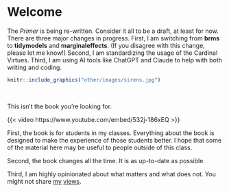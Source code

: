 # Welcome {.unnumbered}

<!-- nocite: '@*' is what ensures that all the references appear. Not sure why! -->

<!-- Need a new cover. Sirens will do for now. Format more like Mastering Shiny?-->

The *Primer* is being re-written. Consider it all to be a  draft, at least for now. There are three major changes in progress. First, I am switching from **brms** to **tidymodels** and **marginaleffects**. (If you disagree with this change, please let me know!) Second, I am standardizing the usage of the Cardinal Virtues. Third, I am using AI tools like ChatGPT and Claude to help with both writing and coding.

```r
knitr::include_graphics("other/images/sirens.jpg") 
```

&nbsp;

This isn't the book you're looking for.

{{< video https://www.youtube.com/embed/532j-186xEQ >}}

First, the book is for students in my classes. Everything about the book is designed to make the experience of those students better. I hope that some of the material here may be useful to people outside of this class.

Second, the book changes all the time. It is as up-to-date as possible. 

Third, I am highly opinionated about what matters and what does not. You might not share [my](https://arxiv.org/abs/2012.14390) [views](https://arxiv.org/abs/2309.06983). 
